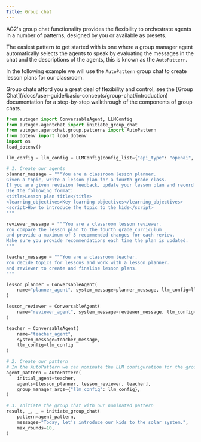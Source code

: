 ```yaml
---
Title: Group chat
---
```


AG2's group chat functionality provides the flexibility to orchestrate agents in a number of patterns, designed by you or available as presets.

The easiest pattern to get started with is one where a group manager agent automatically selects the agents to speak by evaluating the messages in the chat and the descriptions of the agents, this is known as the `AutoPattern`.

In the following example we will use the `AutoPattern` group chat to create lesson plans for our classroom.

<Tip>
Group chats afford you a great deal of flexibility and control, see the [Group Chat](/docs/user-guide/basic-concepts/group-chat/introduction) documentation for a step-by-step walkthrough of the components of group chats.
</Tip>

```python
from autogen import ConversableAgent, LLMConfig
from autogen.agentchat import initiate_group_chat
from autogen.agentchat.group.patterns import AutoPattern
from dotenv import load_dotenv
import os
load_dotenv()

llm_config = llm_config = LLMConfig(config_list={"api_type": "openai", "model": "gpt-5-nano","api_key":os.getenv("OPENAI_API_KEY")})

# 1. Create our agents
planner_message = """You are a classroom lesson planner.
Given a topic, write a lesson plan for a fourth grade class.
If you are given revision feedback, update your lesson plan and record it.
Use the following format:
<title>Lesson plan title</title>
<learning_objectives>Key learning objectives</learning_objectives>
<script>How to introduce the topic to the kids</script>
"""

reviewer_message = """You are a classroom lesson reviewer.
You compare the lesson plan to the fourth grade curriculum
and provide a maximum of 3 recommended changes for each review.
Make sure you provide recommendations each time the plan is updated.
"""

teacher_message = """You are a classroom teacher.
You decide topics for lessons and work with a lesson planner.
and reviewer to create and finalise lesson plans.
"""

lesson_planner = ConversableAgent(
    name="planner_agent", system_message=planner_message, llm_config=llm_config
)

lesson_reviewer = ConversableAgent(
    name="reviewer_agent", system_message=reviewer_message, llm_config=llm_config
)

teacher = ConversableAgent(
    name="teacher_agent",
    system_message=teacher_message,
    llm_config=llm_config
)

# 2. Create our pattern
# In the AutoPattern we can nominate the LLM configuration for the group manager
agent_pattern = AutoPattern(
    initial_agent=teacher,
    agents=[lesson_planner, lesson_reviewer, teacher],
    group_manager_args={"llm_config": llm_config},
)

# 3. Initiate the group chat with our nominated pattern
result, _, _ = initiate_group_chat(
    pattern=agent_pattern,
    messages="Today, let's introduce our kids to the solar system.",
    max_rounds=10,
)
```
